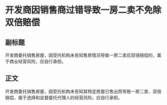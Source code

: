 # 开发商因销售商过错导致一房二卖不免除双倍赔偿
## 副标题
开发商委托销售房屋，因受托机构未告知售房情况导致一房二卖应双倍赔偿的，属于商业经营风险，应自行承担。
## 正文
开发商委托销售房屋，因受托机构未告知其特定房屋已售出而导致一房二卖、双倍赔偿，属于选择和监督委托代理人的经营风险，应自行承担。